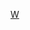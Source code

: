 {{NavboxV2
| name      = 華納兄弟
| title     = [[华纳兄弟]]
| state     = <includeonly>{{{state|autocollapse}}}</includeonly>
| listclass = hlist
| border    = {{{1|}}}
| group1    = 电影部门
| list1     = 
* [[华纳兄弟影业]]
** {{Link-en|华纳动画集团|Warner Animation Group}}
* [[新線影業]]
* [[城堡石娛樂公司|城堡石娱乐]]
* [[DC影業]]
* [[旗艦影業|旗舰娱乐]]<sup>占股49%</sup>
* {{Link-en|望远镜传媒集团|Spyglass Media Group}}<sup>小股东</sup>

| group2    = [[華納兄弟電視公司|电视部门]]
| list2     = 
* {{Link-en|合金娱乐|Alloy Entertainment}}
* {{Link-en|电视影像|Telepictures}}
** {{Link-en|非常好制作|A Very Good Production}}

| group3    = [[華納兄弟互動娛樂|互动娱乐]]
| list3     =
* [[艾薇嵐奇軟體]]
* [[Monolith Productions|独石柱制作]]
* [[NetherRealm Studios|虚空世界工作室]]
* {{Link-en|门钥匙游戏|Portkey Games}}
* [[Rocksteady Studios|稳如泰山工作室]]
* {{Link-en|TT游戏|TT Games}}
** {{Link-en|游记游戏|Traveller's Tales}}
* {{Link-en|华纳兄弟家庭娱乐|Warner Bros. Home Entertainment}}
* {{Link-en|华纳兄弟游戏波士顿工作室|WB Games Boston}}
* [[华纳兄弟游戏蒙特利尔工作室]]
* [[華納兄弟互動娛樂|华纳兄弟旧金山工作室]]

| group4    = {{Link-en|华纳兄弟全球品牌与授权|Warner Bros. Global Brands and Franchises|全球品牌<br />与授权}}
| list4-border = child
| list4-type = vertical
| list4-evenodd = swap
  | list4-list1     = 
* [[DC漫畫#DC娱乐|DC娱乐]]
** [[DC漫畫]]
*** {{Link-en|暴风雨制作|WildStorm|暴风雨}}
*** {{Link-en|DC黑标|DC Black Label|黑标}}
** [[瘋狂雜誌|疯狂]]
* 华纳兄弟消费品
** {{Link-en|华纳兄弟工作室商店|Warner Bros. Studio Store}}
* [[魔法世界 (跨媒體製作)|魔法世界]]
  | list4-group2     = 主题娱乐
  | list4-list2-border = child
  | list4-list2-type = vertical
  | list4-list2-list1  = 
* [[华纳兄弟电影世界]]
** {{Link-en|华纳兄弟电影世界事故列表|List of incidents at Warner Bros. Movie World|事故}}
* {{Link-en|马德里华纳公园|Parque Warner Madrid}}
* {{Link-en|阿布扎比华纳兄弟世界|Warner Bros. World Abu Dhabi}}
* {{Link-en|华纳兄弟影城之旅|Warner Bros. Studio Tours}}
** {{Link-en|好莱坞华纳兄弟影城之旅|Warner Bros. Studio Tour Hollywood|好莱坞}}
** {{Link-en|伦敦华纳兄弟影城－哈利波特制作之旅|Warner Bros. Studio Tour London – The Making of Harry Potter|伦敦}}
* [[哈利·波特的魔法世界]]
* [[哈利·波特魔法世界 (展覽)|哈利·波特展]]
    | list4-list2-group2    = 已结束
    | list4-list2-list2     = 
* {{Link-en|华纳兄弟丛林栖息地|Warner Bros. Jungle Habitat}}
** {{Link-en|华纳兄弟丛林栖息地事故列表|List of incidents at Warner Bros. Jungle Habitat|事故}}
* {{Link-en|德国电影公园|Movie Park Germany}}


| group5    = {{Link-en|华纳全球儿童、青年及经典|Warner Bros. Global Kids, Young Adults and Classics|青少年<br />及经典}}
| list5-border = child
| list5-type = vertical
  | list5-list1     = 
* [[卡通頻道]]
** [[Adult Swim]]
** [[Toonami]]
* [[迴旋鏢 (電視頻道)|回旋镖]]
* [[特纳经典电影频道]]
  | list5-group2    = 制作部门
  | list5-list2     = 
* [[卡通频道工作室]]
* [[华纳兄弟动画公司]]
** [[漢納巴伯拉動畫]]
* {{Link-en|威廉街制作|Williams Street}}

| group6    = 其他单位
| list6     = 
* [[透納娛樂公司]]
* [[宏廣股份有限公司]]
* {{Link-en|德莱恩利亚录音室|De Lane Lea Studios}}
* 华纳兄弟数字网络
** [[DC Universe (串流媒體)|DC宇宙]]
* {{Link-en|华纳兄弟剧场风投|Warner Bros. Theatre Ventures}}
* {{Link-en|华纳兄弟博物馆|Warner Bros. Museum}}
* {{Link-en|华纳兄弟伯班克工作室|Warner Bros. Studios, Burbank}}
* [[华纳兄弟利维斯登工作室]]
* {{Link-en|日落制作|Sunset Productions}}
* {{Link-en|水塔音乐|WaterTower Music}}

| group7    = 已关停 / 售出
| list7     = 
* {{Link-en|影剧热|DramaFever}}
* {{Link-en|1111 (公司)|eleveneleven|1111}}
* {{Link-en|HOOQ|HOOQ}}
* {{Link-en|屋棚制作|Shed Productions}}
* {{Link-en|新线家庭娱乐|New Line Home Entertainment}}
** {{Link-en|无限电影|Infinifilm}}
* {{Link-en|雪盲工作室|Snowblind Studios}}
* {{Link-en|超现实软件|Surreal Software}}
* [[Midway|中途游戏]]
* {{Link-en|华纳首映|Warner Premiere}}
** {{Link-en|原始源|Raw Feed}}
* {{Link-en|华纳兄弟家庭娱乐|Warner Bros. Family Entertainment}}
* [[華納獨立影片公司]]

}}<noinclude>[[Category:華納媒體相關模板|W]]
</noinclude>